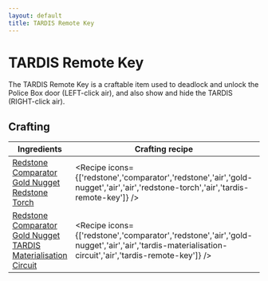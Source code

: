 ```yaml
---
layout: default
title: TARDIS Remote Key
---
```



TARDIS Remote Key
===================

The TARDIS Remote Key is a craftable item used to deadlock and unlock the Police Box door (LEFT-click air), and also show and hide the TARDIS (RIGHT-click air).

## Crafting

| Ingredients | Crafting recipe | Difficulty |
| ----------- | --------------- | ------------- |
| [Redstone](https://minecraft.wiki/w/Redstone)<br/>[Comparator](https://minecraft.wiki/w/Comparator)<br/>[Gold Nugget](https://minecraft.wiki/w/Gold_Nugget)<br/>[Redstone Torch](https://minecraft.wiki/w/Redstone_Torch) | <Recipe icons={['redstone','comparator','redstone','air','gold-nugget','air','air','redstone-torch','air','tardis-remote-key']} /> | easy |
| [Redstone](https://minecraft.wiki/w/Redstone)<br/>[Comparator](https://minecraft.wiki/w/Comparator)<br/>[Gold Nugget](https://minecraft.wiki/w/Gold_Nugget)<br/>[TARDIS Materialisation Circuit](/items/tardis-materialisation-circuit) | <Recipe icons={['redstone','comparator','redstone','air','gold-nugget','air','air','tardis-materialisation-circuit','air','tardis-remote-key']} /> | hard |

